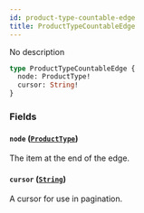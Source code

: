 ```yaml
---
id: product-type-countable-edge
title: ProductTypeCountableEdge
---
```


No description

```graphql
type ProductTypeCountableEdge {
  node: ProductType!
  cursor: String!
}
```

### Fields

#### `node` ([`ProductType`](../../../developer/api-reference/objects/product-type))

The item at the end of the edge.

#### `cursor` ([`String`](../../../developer/api-reference/scalars/string))

A cursor for use in pagination.
